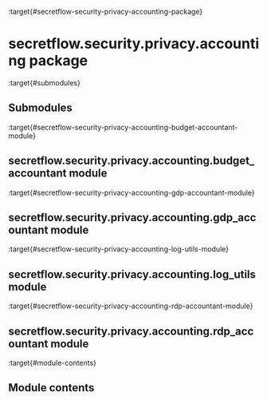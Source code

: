:target{#secretflow-security-privacy-accounting-package}

# secretflow\.security.privacy.accounting package

:target{#submodules}

## Submodules

:target{#secretflow-security-privacy-accounting-budget-accountant-module}

## secretflow\.security.privacy.accounting.budget\_accountant module

:target{#secretflow-security-privacy-accounting-gdp-accountant-module}

## secretflow\.security.privacy.accounting.gdp\_accountant module

:target{#secretflow-security-privacy-accounting-log-utils-module}

## secretflow\.security.privacy.accounting.log\_utils module

:target{#secretflow-security-privacy-accounting-rdp-accountant-module}

## secretflow\.security.privacy.accounting.rdp\_accountant module

:target{#module-contents}

## Module contents
